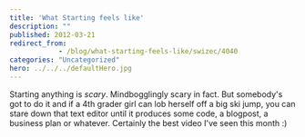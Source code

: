 ```yaml
---
title: 'What Starting feels like'
description: ""
published: 2012-03-21
redirect_from: 
            - /blog/what-starting-feels-like/swizec/4040
categories: "Uncategorized"
hero: ../../../defaultHero.jpg
---
```

Starting anything is _scary_. Mindbogglingly scary in fact. But somebody&#x27;s got to do it and if a 4th grader girl can lob herself off a big ski jump, you can stare down that text editor until it produces some code, a blogpost, a business plan or whatever. Certainly the best video I&#x27;ve seen this month :)